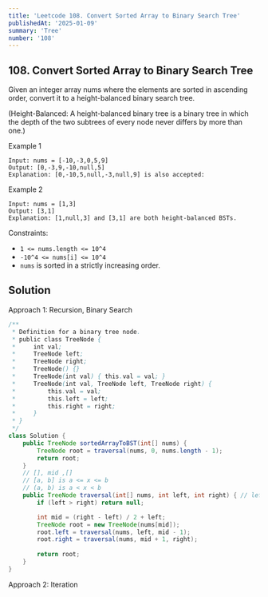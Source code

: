 ```yaml
---
title: 'Leetcode 108. Convert Sorted Array to Binary Search Tree'
publishedAt: '2025-01-09'
summary: 'Tree'
number: '108'
---
```


## 108. Convert Sorted Array to Binary Search Tree

Given an integer array nums where the elements are sorted in ascending order, convert it to a 
height-balanced binary search tree.

(Height-Balanced: A height-balanced binary tree is a binary tree in which the depth of the two subtrees of every node never differs by more than one.)

Example 1
`````
Input: nums = [-10,-3,0,5,9]
Output: [0,-3,9,-10,null,5]
Explanation: [0,-10,5,null,-3,null,9] is also accepted:
`````

Example 2
`````
Input: nums = [1,3]
Output: [3,1]
Explanation: [1,null,3] and [3,1] are both height-balanced BSTs.
`````

Constraints:

- `1 <= nums.length <= 10^4`
- `-10^4 <= nums[i] <= 10^4`
- `nums` is sorted in a strictly increasing order.


## Solution
Approach 1: Recursion, Binary Search
````JAVA
/**
 * Definition for a binary tree node.
 * public class TreeNode {
 *     int val;
 *     TreeNode left;
 *     TreeNode right;
 *     TreeNode() {}
 *     TreeNode(int val) { this.val = val; }
 *     TreeNode(int val, TreeNode left, TreeNode right) {
 *         this.val = val;
 *         this.left = left;
 *         this.right = right;
 *     }
 * }
 */
class Solution {
    public TreeNode sortedArrayToBST(int[] nums) {
        TreeNode root = traversal(nums, 0, nums.length - 1);
        return root;
    }
    // [], mid ,[]
    // [a, b] is a <= x <= b
    // (a, b) is a < x < b
    public TreeNode traversal(int[] nums, int left, int right) { // left index, right index
        if (left > right) return null;

        int mid = (right - left) / 2 + left;
        TreeNode root = new TreeNode(nums[mid]);
        root.left = traversal(nums, left, mid - 1);
        root.right = traversal(nums, mid + 1, right);
        
        return root;
    }
}
````

Approach 2: Iteration